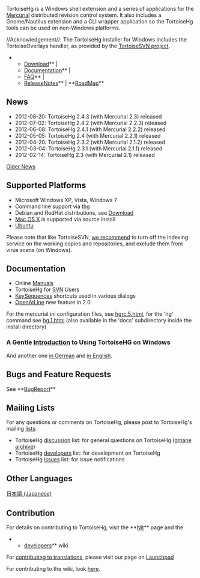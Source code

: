 {{http://tortoisehg.bitbucket.org/css/img/logo.png|}}

TortoiseHg is a Windows shell extension and a series of applications for
the [[http://mercurial.selenic.com|Mercurial]] distributed
revision control system. It also includes a Gnome/Nautilus extension and a CLI
wrapper application so the TortoiseHg tools can be used on non-Windows
platforms.

//Acknowledgement//: The TortoiseHg installer for Windows includes the TortoiseOverlays handler, as provided by the [[http://tortoisesvn.net|TortoiseSVN project]].

**[[http://tortoisehg.bitbucket.org/download/index.html|Download]]** | 
**[[http://tortoisehg.bitbucket.org/docs.html|Documentation]]** |
**[[http://tortoisehg.bitbucket.org/manual/2.2/faq.html|FAQ]]** |
**[[ReleaseNotes]]** |  **[[RoadMap]]**

== News ==

* 2012-08-20: TortoiseHg 2.4.3 (with Mercurial 2.3) released
* 2012-07-02: TortoiseHg 2.4.2 (with Mercurial 2.2.3) released
* 2012-06-08: TortoiseHg 2.4.1 (with Mercurial 2.2.2) released
* 2012-05-05: TortoiseHg 2.4 (with Mercurial 2.2.1) released
* 2012-04-20: TortoiseHg 2.3.2 (with Mercurial 2.1.2) released
* 2012-03-04: TortoiseHg 2.3.1 (with Mercurial 2.1.1) released
* 2012-02-14: TortoiseHg 2.3 (with Mercurial 2.1) released

[[OldNews|Older News]]


== Supported Platforms ==

* Microsoft Windows XP, Vista, Windows 7
* Command line support via [[thg]]
* Debian and RedHat distributions, see [[http://tortoisehg.bitbucket.org/download/index.html|Download]]
* [[developers/MacOSX|Mac OS X]] is supported via source install
* [[Ubuntu]]

Please note that like TortoiseSVN, [[http://www.selenic.com/pipermail/mercurial/2010-January/029680.html|we recommend]] to turn off the indexing service on the working copies and repositories, and exclude them from virus scans (on Windows).

== Documentation ==

* Online [[http://tortoisehg.bitbucket.org/docs.html|Manuals]]
* TortoiseHg for [[SVN]] Users
* [[KeySequences]] shortcuts used in various dialogs
* [[OpenAtLine]] new feature in 2.0

For the mercurial.ini configuration files, see [[http://www.selenic.com/mercurial/hgrc.5.html|hgrc.5.html]], for the 'hg' command see [[http://www.selenic.com/mercurial/hg.1.html|hg.1.html]]
(also available in the 'docs' subdirectory inside the install directory)

=== A Gentle [[http://tortoisehg.bitbucket.org/manual/2.3/quick.html|Introduction]] to Using TortoiseHG on Windows ===

And another one [[http://draketo.de/licht/freie-software/mercurial/kurze-einf-hrung-mercurial-und-tortoisehg|in German]] and [[http://draketo.de/light/english/mercurial/short-introduction-mercurial-tortoisehg|in English]]. 

== Bugs and Feature Requests ==

See **[[BugReport]]**

== Mailing Lists ==

For any questions or comments on TortoiseHg, please post to TortoiseHg's mailing [[http://sourceforge.net/mail/?group_id=199155|lists]]:

* TortoiseHg [[https://lists.sourceforge.net/lists/listinfo/tortoisehg-discuss|discussion]] list: for general questions on TortoiseHg ([[http://news.gmane.org/gmane.comp.version-control.mercurial.tortoisehg.user|gmane archive]])
* TortoiseHg [[http://groups.google.com/group/thg-dev|developers]] list: for development on TortoiseHg
* TortoiseHg [[https://lists.sourceforge.net/lists/listinfo/tortoisehg-issues|issues]] list: for issue notifications

== Other Languages ==

[[http://bitbucket.org/mercurialjp/thg-ja/wiki/Home|日本語 (Japanese)]]

== Contribution ==

For details on contributing to TortoiseHg, visit the **[[Nit]]** page and the
**[[developers/Home|developers]]** wiki.

For [[developers/Translation|contributing to translations]], please visit our page on [[https://translations.launchpad.net/tortoisehg|Launchpad]]

For contributing to the wiki, look [[wiki|here]].
